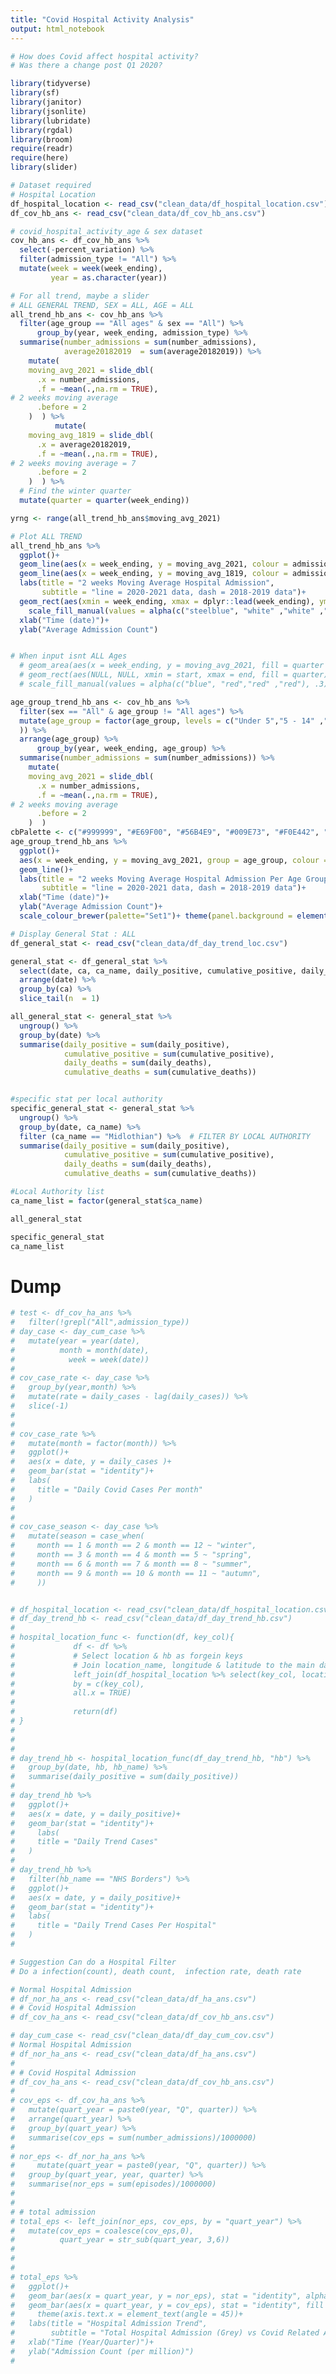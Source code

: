 ```yaml
---
title: "Covid Hospital Activity Analysis"
output: html_notebook
---
```


```r
# How does Covid affect hospital activity?
# Was there a change post Q1 2020?
```


```r
library(tidyverse)
library(sf)
library(janitor)
library(jsonlite)
library(lubridate)
library(rgdal)
library(broom)
require(readr)
require(here)
library(slider)

```
```r
# Dataset required
# Hospital Location
df_hospital_location <- read_csv("clean_data/df_hospital_location.csv")
df_cov_hb_ans <- read_csv("clean_data/df_cov_hb_ans.csv")
```

```r


# covid_hospital_activity_age & sex dataset
cov_hb_ans <- df_cov_hb_ans %>% 
  select(-percent_variation) %>% 
  filter(admission_type != "All") %>% 
  mutate(week = week(week_ending),
         year = as.character(year))

# For all trend, maybe a slider
# ALL GENERAL TREND, SEX = ALL, AGE = ALL
all_trend_hb_ans <- cov_hb_ans %>% 
  filter(age_group == "All ages" & sex == "All") %>% 
      group_by(year, week_ending, admission_type) %>% 
  summarise(number_admissions = sum(number_admissions),
            average20182019  = sum(average20182019)) %>% 
    mutate(
    moving_avg_2021 = slide_dbl(
      .x = number_admissions,
      .f = ~mean(.,na.rm = TRUE),
# 2 weeks moving average
      .before = 2
    )  ) %>% 
          mutate(
    moving_avg_1819 = slide_dbl(
      .x = average20182019,
      .f = ~mean(.,na.rm = TRUE),
# 2 weeks moving average = 7
      .before = 2
    )  ) %>%
  # Find the winter quarter
  mutate(quarter = quarter(week_ending))

yrng <- range(all_trend_hb_ans$moving_avg_2021)

# Plot ALL TREND
all_trend_hb_ans %>% 
  ggplot()+
  geom_line(aes(x = week_ending, y = moving_avg_2021, colour = admission_type))+
  geom_line(aes(x = week_ending, y = moving_avg_1819, colour = admission_type), linetype = "dashed")+
  labs(title = "2 weeks Moving Average Hospital Admission",
       subtitle = "line = 2020-2021 data, dash = 2018-2019 data")+
  geom_rect(aes(xmin = week_ending, xmax = dplyr::lead(week_ending), ymin = -Inf, ymax = Inf, fill = factor(quarter), show.legend = FALSE), alpha = .4) +
    scale_fill_manual(values = alpha(c("steelblue", "white" ,"white" ,"white"), .3))+
  xlab("Time (date)")+
  ylab("Average Admission Count")


# When input isnt ALL Ages
  # geom_area(aes(x = week_ending, y = moving_avg_2021, fill = quarter == 4))+
  # geom_rect(aes(NULL, NULL, xmin = start, xmax = end, fill = quarter), ymin = yrng[1], ymax = yrng[2], data = all_trend_hb_ans)+
  # scale_fill_manual(values = alpha(c("blue", "red","red" ,"red"), .3))+
```

```r
age_group_trend_hb_ans <- cov_hb_ans %>% 
  filter(sex == "All" & age_group != "All ages") %>% 
  mutate(age_group = factor(age_group, levels = c("Under 5","5 - 14" ,"15 - 44", "45 - 64", "65 - 74", "75 - 84", "85 and over")
  )) %>%
  arrange(age_group) %>% 
      group_by(year, week_ending, age_group) %>% 
  summarise(number_admissions = sum(number_admissions)) %>% 
    mutate(
    moving_avg_2021 = slide_dbl(
      .x = number_admissions,
      .f = ~mean(.,na.rm = TRUE),
# 2 weeks moving average
      .before = 2
    )  )
cbPalette <- c("#999999", "#E69F00", "#56B4E9", "#009E73", "#F0E442", "#0072B2", "#D55E00", "#CC79A7")
age_group_trend_hb_ans %>% 
  ggplot()+
  aes(x = week_ending, y = moving_avg_2021, group = age_group, colour = age_group)+
  geom_line()+
  labs(title = "2 weeks Moving Average Hospital Admission Per Age Group in 2020 - 2021",
       subtitle = "line = 2020-2021 data, dash = 2018-2019 data")+
  xlab("Time (date)")+
  ylab("Average Admission Count")+
  scale_colour_brewer(palette="Set1")+ theme(panel.background = element_rect(fill = 'gray82'))


```

```r
# Display General Stat : ALL 
df_general_stat <- read_csv("clean_data/df_day_trend_loc.csv")

general_stat <- df_general_stat %>% 
  select(date, ca, ca_name, daily_positive, cumulative_positive, daily_deaths, cumulative_deaths) %>% 
  arrange(date) %>% 
  group_by(ca) %>% 
  slice_tail(n  = 1)

all_general_stat <- general_stat %>% 
  ungroup() %>% 
  group_by(date) %>% 
  summarise(daily_positive = sum(daily_positive),
            cumulative_positive = sum(cumulative_positive),
            daily_deaths = sum(daily_deaths),
            cumulative_deaths = sum(cumulative_deaths))


#specific stat per local authority
specific_general_stat <- general_stat %>% 
  ungroup() %>% 
  group_by(date, ca_name) %>% 
  filter (ca_name == "Midlothian") %>%  # FILTER BY LOCAL AUTHORITY
  summarise(daily_positive = sum(daily_positive),
            cumulative_positive = sum(cumulative_positive),
            daily_deaths = sum(daily_deaths),
            cumulative_deaths = sum(cumulative_deaths))

#Local Authority list
ca_name_list = factor(general_stat$ca_name)

all_general_stat

specific_general_stat
ca_name_list
```


# Dump
```r
# test <- df_cov_ha_ans %>% 
#   filter(!grepl("All",admission_type))
# day_case <- day_cum_case %>%
#   mutate(year = year(date),
#          month = month(date),
#            week = week(date))
# 
# cov_case_rate <- day_case %>%
#   group_by(year,month) %>%
#   mutate(rate = daily_cases - lag(daily_cases)) %>%
#   slice(-1)
# 
# 
# cov_case_rate %>%
#   mutate(month = factor(month)) %>%
#   ggplot()+
#   aes(x = date, y = daily_cases )+
#   geom_bar(stat = "identity")+
#   labs(
#     title = "Daily Covid Cases Per month"
#   )
# 
# 
# cov_case_season <- day_case %>% 
#   mutate(season = case_when(
#     month == 1 & month == 2 & month == 12 ~ "winter",
#     month == 3 & month == 4 & month == 5 ~ "spring",    
#     month == 6 & month == 7 & month == 8 ~ "summer",
#     month == 9 & month == 10 & month == 11 ~ "autumn",
#     ))


# df_hospital_location <- read_csv("clean_data/df_hospital_location.csv")
# df_day_trend_hb <- read_csv("clean_data/df_day_trend_hb.csv")
# 
# hospital_location_func <- function(df, key_col){
#             df <- df %>% 
#             # Select location & hb as forgein keys
#             # Join location_name, longitude & latitude to the main dataframe
#             left_join(df_hospital_location %>% select(key_col, location_name, longitude, latitude),
#             by = c(key_col),
#             all.x = TRUE)
#             
#             return(df)
# }
# 
# 
# 
# day_trend_hb <- hospital_location_func(df_day_trend_hb, "hb") %>%
#   group_by(date, hb, hb_name) %>% 
#   summarise(daily_positive = sum(daily_positive))
# 
# day_trend_hb %>% 
#   ggplot()+
#   aes(x = date, y = daily_positive)+
#   geom_bar(stat = "identity")+
#     labs(
#     title = "Daily Trend Cases"
#   )
#   
# day_trend_hb %>% 
#   filter(hb_name == "NHS Borders") %>% 
#   ggplot()+
#   aes(x = date, y = daily_positive)+
#   geom_bar(stat = "identity")+
#   labs(
#     title = "Daily Trend Cases Per Hospital"
#   )
# 

# Suggestion Can do a Hospital Filter
# Do a infection(count), death count,  infection rate, death rate

```



```r
# Normal Hospital Admission
# df_nor_ha_ans <- read_csv("clean_data/df_ha_ans.csv")
# # Covid Hospital Admission
# df_cov_ha_ans <- read_csv("clean_data/df_cov_hb_ans.csv")

# day_cum_case <- read_csv("clean_data/df_day_cum_cov.csv")
# Normal Hospital Admission
# df_nor_ha_ans <- read_csv("clean_data/df_ha_ans.csv")
# 
# # Covid Hospital Admission
# df_cov_ha_ans <- read_csv("clean_data/df_cov_hb_ans.csv")
# 
# cov_eps <- df_cov_ha_ans %>% 
#   mutate(quart_year = paste0(year, "Q", quarter)) %>% 
#   arrange(quart_year) %>% 
#   group_by(quart_year) %>% 
#   summarise(cov_eps = sum(number_admissions)/1000000)
# 
# nor_eps <- df_nor_ha_ans %>% 
#     mutate(quart_year = paste0(year, "Q", quarter)) %>% 
#   group_by(quart_year, year, quarter) %>% 
#   summarise(nor_eps = sum(episodes)/1000000)
# 
# 
# # total admission
# total_eps <- left_join(nor_eps, cov_eps, by = "quart_year") %>% 
#   mutate(cov_eps = coalesce(cov_eps,0),
#          quart_year = str_sub(quart_year, 3,6))
# 
# 
# 
# total_eps %>% 
#   ggplot()+
#   geom_bar(aes(x = quart_year, y = nor_eps), stat = "identity", alpha = 0.7)+
#   geom_bar(aes(x = quart_year, y = cov_eps), stat = "identity", fill = "red", alpha = 0.75)+
#     theme(axis.text.x = element_text(angle = 45))+
#   labs(title = "Hospital Admission Trend",
#        subtitle = "Total Hospital Admission (Grey) vs Covid Related Admission(Red)")+
#   xlab("Time (Year/Quarter)")+
#   ylab("Admission Count (per million)")
# 

```

